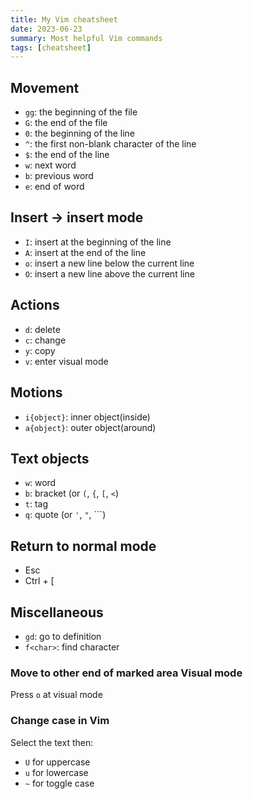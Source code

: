 ```yaml
---
title: My Vim cheatsheet
date: 2023-06-23
summary: Most helpful Vim commands
tags: [cheatsheet]
---
```


## Movement

- `gg`: the beginning of the file
- `G`: the end of the file
- `0`: the beginning of the line
- `^`: the first non-blank character of the line
- `$`: the end of the line
- `w`: next word
- `b`: previous word
- `e`: end of word

## Insert -> insert mode

- `I`: insert at the beginning of the line
- `A`: insert at the end of the line
- `o`: insert a new line below the current line
- `O`: insert a new line above the current line

## Actions

- `d`: delete
- `c`: change
- `y`: copy
- `v`: enter visual mode

## Motions

- `i{object}`: inner object(inside)
- `a{object}`: outer object(around)

## Text objects

- `w`: word
- `b`: bracket (or `(`, `{`, `[`, `<`)
- `t`: tag
- `q`: quote (or `'`, `"`, ```)

## Return to normal mode

- Esc
- Ctrl + [

## Miscellaneous

- `gd`: go to definition
- `f<char>`: find character

### Move to other end of marked area Visual mode

Press `o` at visual mode

### Change case in Vim

Select the text then:

- `U` for uppercase
- `u` for lowercase
- `~` for toggle case
